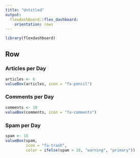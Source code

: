 ```yaml
---
title: "Untitled"
output: 
  flexdashboard::flex_dashboard:
    orientation: rows
---
```


```r
library(flexdashboard)
```

Row
-----------------------------------------------------------------------

### Articles per Day

```r
articles <- 6
valueBox(articles, icon = "fa-pencil")
```

### Comments per Day

```r
comments <- 10
valueBox(comments, icon = "fa-comments")
```

### Spam per Day

```r
spam <- 15
valueBox(spam, 
         icon = "fa-trash",
         color = ifelse(spam > 10, "warning", "primary"))
```